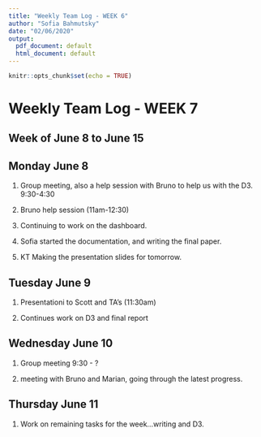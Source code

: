 ```yaml
---
title: "Weekly Team Log - WEEK 6"
author: "Sofia Bahmutsky"
date: "02/06/2020"
output:
  pdf_document: default
  html_document: default
---
```


```r
knitr::opts_chunk$set(echo = TRUE)
```
# Weekly Team Log - WEEK 7

## Week of June 8 to June 15

## Monday June 8

1. Group meeting, also a help session with Bruno to help us with the D3. 9:30-4:30

2. Bruno help session (11am-12:30)

3. Continuing to work on the dashboard.

4. Sofia started the documentation, and writing the final paper.

5. KT Making the presentation slides for tomorrow.


## Tuesday June 9

1. Presentationi to Scott and TA's (11:30am)

2. Continues work on D3 and final report


## Wednesday June 10

1. Group meeting 9:30 - ?

2. meeting with Bruno and Marian, going through the latest progress.


## Thursday June 11

1. Work on remaining tasks for the week...writing and D3.
